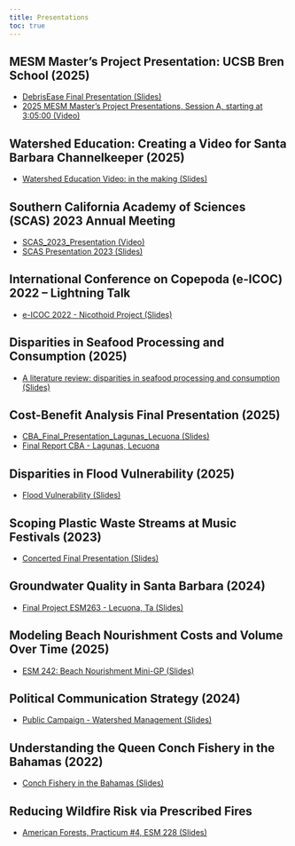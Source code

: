 ```yaml
---
title: Presentations
toc: true
---
```


## MESM Master’s Project Presentation: UCSB Bren School (2025)
- [DebrisEase Final Presentation (Slides)](https://docs.google.com/presentation/d/17jRBfrULD3nC80rSouRQYznrtJU87UXNadHZZkO6WAE/edit?usp=sharing)
- [2025 MESM Master's Project Presentations, Session A, starting at 3:05:00 (Video)](https://www.youtube.com/watch?v=c4nZVVFpJTY)

## Watershed Education: Creating a Video for Santa Barbara Channelkeeper (2025)
- [Watershed Education Video: in the making (Slides)](https://www.canva.com/design/DAGmywRQOkw/a2jlm7WBZkdhqP04Z28MRA/edit?utm_content=DAGmywRQOkw&utm_campaign=designshare&utm_medium=link2&utm_source=sharebutton)

## Southern California Academy of Sciences (SCAS) 2023 Annual Meeting
- [SCAS_2023_Presentation (Video)](https://drive.google.com/file/d/1HVQQAWB9oZK2pphoO9dpMzRa1bDcge4i/view?usp=sharing)
- [SCAS Presentation 2023 (Slides)](https://docs.google.com/presentation/d/1HoegK-Zh1sFTXbotens42VURBC-X8ChJV0hkoV8cras/edit?usp=sharing)

## International Conference on Copepoda (e-ICOC) 2022 – Lightning Talk
- [e-ICOC 2022 - Nicothoid Project (Slides)](https://docs.google.com/presentation/d/1oCrAo2qbTVd2x6813EvGr-UbyZ4K4sJP3TbU3P0OCDc/edit?usp=drive_link)

## Disparities in Seafood Processing and Consumption (2025)
- [A literature review: disparities in seafood processing and consumption (Slides)](https://www.canva.com/design/DAGoG0BRkFc/dimLrJKIijW2AakpYQPuXA/edit?utm_content=DAGoG0BRkFc&utm_campaign=designshare&utm_medium=link2&utm_source=sharebutton)

## Cost-Benefit Analysis Final Presentation (2025)
- [CBA_Final_Presentation_Lagunas_Lecuona (Slides)](https://docs.google.com/presentation/d/1RpLkmoMFg4P536SnVEpEUSTp-ix8pD6eNFMiahzGrEo/edit?usp=sharing)
- [Final Report CBA - Lagunas, Lecuona](https://docs.google.com/document/d/1HTejwp7NEcPvQraWzw4Tgs-JKDFHUvCrSUMMBQ5YwYI/edit?usp=drive_link)

## Disparities in Flood Vulnerability (2025)
- [Flood Vulnerability (Slides)](https://docs.google.com/presentation/d/1nBuvpgl7r_NiNYxWX2eBRTwjYV2JSr2LzSf7T03vnLs/edit?usp=sharing)

## Scoping Plastic Waste Streams at Music Festivals (2023)
- [Concerted Final Presentation (Slides)](https://docs.google.com/presentation/d/16SpfpbRcf1rQl1X835ZHCy7bHIby6meOS3_p__wm8DU/edit?usp=sharing)

## Groundwater Quality in Santa Barbara (2024)
- [Final Project ESM263 - Lecuona, Ta (Slides)](https://docs.google.com/presentation/d/1iwz47MhP-SiUuIs16FiuOwLuM3MC5gHD2D8-eT6gm1c/edit?usp=sharing)

## Modeling Beach Nourishment Costs and Volume Over Time (2025)
- [ESM 242: Beach Nourishment Mini-GP (Slides)](https://docs.google.com/presentation/d/1HwMcQWAjNNjGgERuVsKcy6CC7nkGVMAolpqc6Vem52Y/edit?usp=sharing)

## Political Communication Strategy (2024)
- [Public Campaign - Watershed Management (Slides)](https://docs.google.com/presentation/d/16fc89YyJanVhxq4aJk-b1_bRIkMO4Qw4lo92tcvM29g/edit?usp=sharing)

## Understanding the Queen Conch Fishery in the Bahamas (2022)
- [Conch Fishery in the Bahamas (Slides)](https://docs.google.com/presentation/d/10QHKkynaTDi3BB6RcPwGLXA7iDb_ZJ3ZYJ0QqzMGhZQ/edit?usp=sharing)

## Reducing Wildfire Risk via Prescribed Fires
- [American Forests, Practicum #4, ESM 228 (Slides)](https://docs.google.com/presentation/d/1MFcSjPUVh9X8UHq43RAdNRkr455-ejd0vQlLnI2gDZE/edit?usp=sharing)